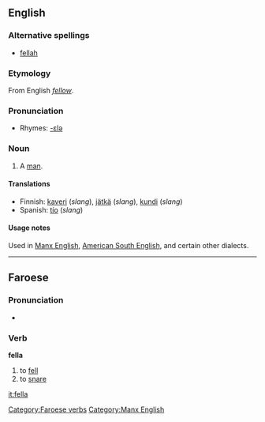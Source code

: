 ==English==

===Alternative spellings===
*[[fellah#Etymology 2|fellah]]

===Etymology===
From English ''[[fellow]]''.

===Pronunciation===
*Rhymes: [[Rhymes:English:-ɛlə|-ɛlə]]

===Noun===
{{en-noun}}

# {{slang}} A [[man]].

====Translations====
*Finnish: [[kaveri]] (''slang''), [[jätkä]] (''slang''), [[kundi]] (''slang'')
*Spanish: [[tío]] (''slang'')

====Usage notes====
Used in [[w:Manx English|Manx English]], [[w:Southern American English|American South English]], and certain other dialects.

----

==Faroese==
{{fo-conj-8|fe|l}}
===Pronunciation===
*{{IPA|[ˈfɛdla]}}

===Verb===
'''fella'''

# to [[fell]]
# to [[snare]]

[[Category:Faroese verbs]]
[[Category:Manx English]]

[[it:fella]]